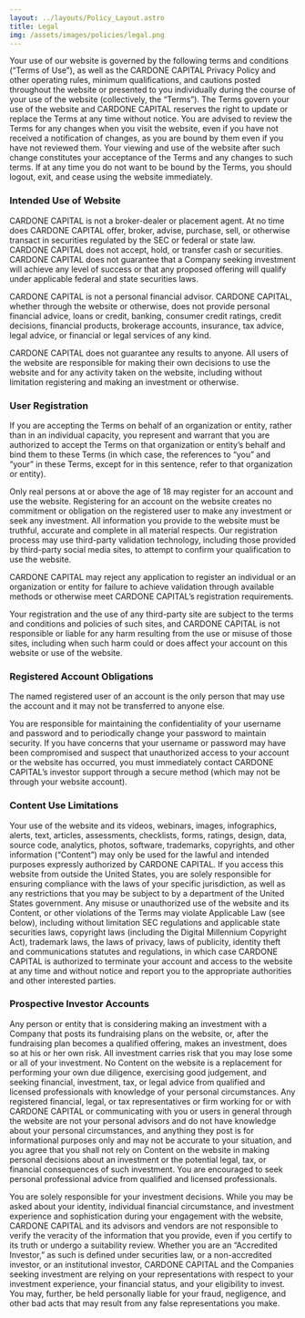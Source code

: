```yaml
---
layout: ../layouts/Policy_Layout.astro
title: Legal
img: /assets/images/policies/legal.png
---
```


Your use of our website is governed by the following terms and conditions (“Terms of Use”), as well as the CARDONE CAPITAL Privacy Policy and other operating rules, minimum qualifications, and cautions posted throughout the website or presented to you individually during the course of your use of the website (collectively, the “Terms”). The Terms govern your use of the website and CARDONE CAPITAL reserves the right to update or replace the Terms at any time without notice. You are advised to review the Terms for any changes when you visit the website, even if you have not received a notification of changes, as you are bound by them even if you have not reviewed them. Your viewing and use of the website after such change constitutes your acceptance of the Terms and any changes to such terms. If at any time you do not want to be bound by the Terms, you should logout, exit, and cease using the website immediately.

### Intended Use of Website

CARDONE CAPITAL is not a broker-dealer or placement agent. At no time does CARDONE CAPITAL offer, broker, advise, purchase, sell, or otherwise transact in securities regulated by the SEC or federal or state law. CARDONE CAPITAL does not accept, hold, or transfer cash or securities. CARDONE CAPITAL does not guarantee that a Company seeking investment will achieve any level of success or that any proposed offering will qualify under applicable federal and state securities laws.

CARDONE CAPITAL is not a personal financial advisor. CARDONE CAPITAL, whether through the website or otherwise, does not provide personal financial advice, loans or credit, banking, consumer credit ratings, credit decisions, financial products, brokerage accounts, insurance, tax advice, legal advice, or financial or legal services of any kind.

CARDONE CAPITAL does not guarantee any results to anyone. All users of the website are responsible for making their own decisions to use the website and for any activity taken on the website, including without limitation registering and making an investment or otherwise.

### User Registration

If you are accepting the Terms on behalf of an organization or entity, rather than in an individual capacity, you represent and warrant that you are authorized to accept the Terms on that organization or entity’s behalf and bind them to these Terms (in which case, the references to “you” and “your” in these Terms, except for in this sentence, refer to that organization or entity).

Only real persons at or above the age of 18 may register for an account and use the website. Registering for an account on the website creates no commitment or obligation on the registered user to make any investment or seek any investment. All information you provide to the website must be truthful, accurate and complete in all material respects. Our registration process may use third-party validation technology, including those provided by third-party social media sites, to attempt to confirm your qualification to use the website.

CARDONE CAPITAL may reject any application to register an individual or an organization or entity for failure to achieve validation through available methods or otherwise meet CARDONE CAPITAL’s registration requirements.

Your registration and the use of any third-party site are subject to the terms and conditions and policies of such sites, and CARDONE CAPITAL is not responsible or liable for any harm resulting from the use or misuse of those sites, including when such harm could or does affect your account on this website or use of the website.

### Registered Account Obligations

The named registered user of an account is the only person that may use the account and it may not be transferred to anyone else.

You are responsible for maintaining the confidentiality of your username and password and to periodically change your password to maintain security. If you have concerns that your username or password may have been compromised and suspect that unauthorized access to your account or the website has occurred, you must immediately contact CARDONE CAPITAL’s investor support through a secure method (which may not be through your website account).

### Content Use Limitations

Your use of the website and its videos, webinars, images, infographics, alerts, text, articles, assessments, checklists, forms, ratings, design, data, source code, analytics, photos, software, trademarks, copyrights, and other information (“Content”) may only be used for the lawful and intended purposes expressly authorized by CARDONE CAPITAL. If you access this website from outside the United States, you are solely responsible for ensuring compliance with the laws of your specific jurisdiction, as well as any restrictions that you may be subject to by a department of the United States government. Any misuse or unauthorized use of the website and its Content, or other violations of the Terms may violate Applicable Law (see below), including without limitation SEC regulations and applicable state securities laws, copyright laws (including the Digital Millennium Copyright Act), trademark laws, the laws of privacy, laws of publicity, identity theft and communications statutes and regulations, in which case CARDONE CAPITAL is authorized to terminate your account and access to the website at any time and without notice and report you to the appropriate authorities and other interested parties.

### Prospective Investor Accounts

Any person or entity that is considering making an investment with a Company that posts its fundraising plans on the website, or, after the fundraising plan becomes a qualified offering, makes an investment, does so at his or her own risk. All investment carries risk that you may lose some or all of your investment. No Content on the website is a replacement for performing your own due diligence, exercising good judgement, and seeking financial, investment, tax, or legal advice from qualified and licensed professionals with knowledge of your personal circumstances. Any registered financial, legal, or tax representatives or firm working for or with CARDONE CAPITAL or communicating with you or users in general through the website are not your personal advisors and do not have knowledge about your personal circumstances, and anything they post is for informational purposes only and may not be accurate to your situation, and you agree that you shall not rely on Content on the website in making personal decisions about an investment or the potential legal, tax, or financial consequences of such investment. You are encouraged to seek personal professional advice from qualified and licensed professionals.

You are solely responsible for your investment decisions. While you may be asked about your identity, individual financial circumstance, and investment experience and sophistication during your engagement with the website, CARDONE CAPITAL and its advisors and vendors are not responsible to verify the veracity of the information that you provide, even if you certify to its truth or undergo a suitability review. Whether you are an “Accredited Investor,” as such is defined under securities law, or a non-accredited investor, or an institutional investor, CARDONE CAPITAL and the Companies seeking investment are relying on your representations with respect to your investment experience, your financial status, and your eligibility to invest. You may, further, be held personally liable for your fraud, negligence, and other bad acts that may result from any false representations you make.
